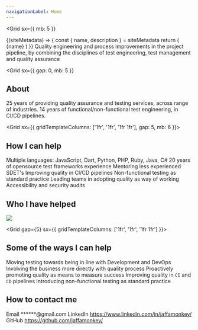 ```yaml
---
navigationLabel: Home
---
```



<Grid
  sx={{
    mb: 5
  }}
>

<SiteMetaData>
  {(siteMetadata) => {
    const { name, description } = siteMetadata
    return (
      <Fragment>
        <Heading variant="styles.h1">{name}</Heading>
      </Fragment>
    )
  }}
</SiteMetaData>

<Message variant='secondary'>
  Quality engineering and process improvements in the project pipeline, by combining the disciplines of test engineering, test management and quality assurance
</Message>

</Grid>

<Grid
  sx={{
    gap: 0,
    mb: 5
  }}
>

## About

<Text as="p" >25 years of providing quality assurance and testing services, across range of industries.</Text>
<Text as="p" >14 years of functional/non-functional test engineering, in CI/CD pipelines.</Text>

</Grid>

<Grid  sx={{ gridTemplateColumns: ['1fr', '1fr', '1fr 1fr'], gap: 5, mb: 6 }}>  

<Box>

## How I can help

<Text as="p" >Multiple languages: JavaScript, Dart, Python, PHP, Ruby, Java, C#</Text>
<Text as="p" >20 years of opensource test frameworks experience</Text>
<Text as="p" >Mentoring less experienced SDET's</Text>
<Text as="p" >Improving quality in CI/CD pipelines</Text>
<Text as="p" >Non-functional testing as standard practice</Text>
<Text as="p" >Leading teams in adopting quality as way of working</Text>
<Text as="p" >Accessibility and security audits</Text>

</Box>

<Box>

## Who I have helped

<Image src="https://raw.githubusercontent.com/jaffamonkey/gatsby-theme-terminal/main/static/images/clients.png" />

</Box>

</Grid>

<Grid gap={5} sx={{ gridTemplateColumns: ['1fr', '1fr', '1fr 1fr'] }}>  
<Box>

## Some of the ways I can help

<Text as="p" >Moving testing towards being in line with Development and DevOps</Text>
<Text as="p" >Involving the business more directly with quality process</Text>
<Text as="p" >Proactively promoting quality as means to measure success</Text>
<Text as="p" >Improving quality in `CI` and `CD` pipelines</Text>
<Text as="p" >Introducing non-functional testing as standard practice</Text>
</Box>

<Box>

## How to contact me

<Text as="p">Email <Link href='mailto:paullittlebury@gmail.com'>******@gmail.com</Link></Text>
<Text as="p">LinkedIn <Link href='https://www.linkedin.com/in/jaffamonkey/'>https://www.linkedin.com/in/jaffamonkey/</Link></Text>
<Text as="p">GitHub <Link href='https://github.com/jaffamonkey/'>https://github.com/jaffamonkey/</Link></Text>
</Box>
</Grid>
